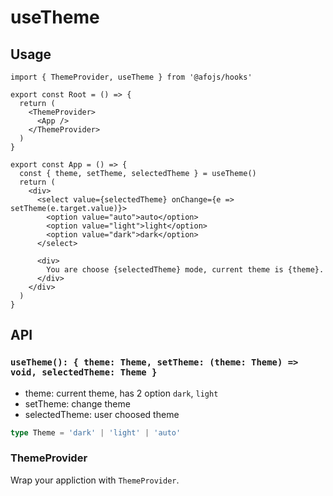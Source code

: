 
# useTheme

<UseThemeExample />

## Usage

```tsx
import { ThemeProvider, useTheme } from '@afojs/hooks'

export const Root = () => {
  return (
    <ThemeProvider>
      <App />
    </ThemeProvider>
  )
}

export const App = () => {
  const { theme, setTheme, selectedTheme } = useTheme()
  return (
    <div>
      <select value={selectedTheme} onChange={e => setTheme(e.target.value)}>
        <option value="auto">auto</option>
        <option value="light">light</option>
        <option value="dark">dark</option>
      </select>

      <div>
        You are choose {selectedTheme} mode, current theme is {theme}.
      </div>
    </div>
  )
}
```

## API

### `useTheme(): { theme: Theme, setTheme: (theme: Theme) => void, selectedTheme: Theme }`

- theme: current theme, has 2 option `dark`, `light`
- setTheme: change theme
- selectedTheme: user choosed theme

```ts
type Theme = 'dark' | 'light' | 'auto'
```

### ThemeProvider

Wrap your appliction with `ThemeProvider`.
